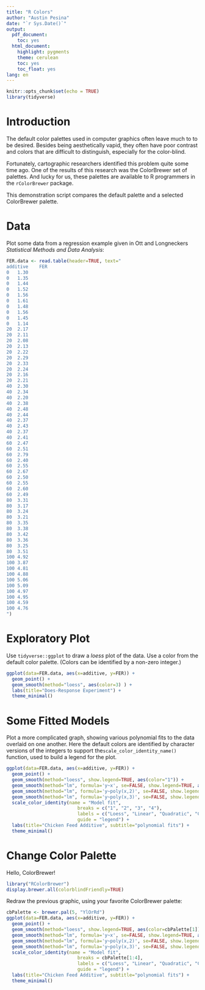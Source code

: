```yaml
---
title: "R Colors"
author: "Austin Pesina"
date: "`r Sys.Date()`"
output:
  pdf_document:
    toc: yes
  html_document:
    highlight: pygments
    theme: cerulean
    toc: yes
    toc_float: yes
lang: en
---
```


<!--
Edit this markdown script to change the author: field above and choose a 
different ColorBrewer palette in the Change Color Palette section below.
-->

```r
knitr::opts_chunk$set(echo = TRUE)
library(tidyverse)
```

# Introduction

The default color palettes used in computer graphics often leave much to to be desired.  Besides
being aesthetically vapid, they often have poor contrast and colors that are difficult to distinguish,
especially for the color-blind.

Fortunately, cartographic researchers identified this problem quite some time ago.  One of the results
of this research was the ColorBrewer set of palettes.   And lucky for us, these palettes are available
to R programmers in the `rColorBrewer` package.

This demonstration script compares the default palette and a selected ColorBrewer palette.

# Data

Plot some data from a regression example given in Ott and Longneckers _Statistical Methods and Data Analysis_:

```r
FER.data <- read.table(header=TRUE, text="
additive	FER
0	1.30
0	1.35
0	1.44
0	1.52
0	1.56
0	1.61
0	1.48
0	1.56
0	1.45
0	1.14
20	2.17
20	2.11
20	2.08
20	2.13
20	2.22
20	2.29
20	2.33
20	2.24
20	2.16
20	2.21
40	2.30
40	2.34
40	2.20
40	2.38
40	2.48
40	2.44
40	2.37
40	2.43
40	2.37
40	2.41
60	2.47
60	2.51
60	2.79
60	2.40
60	2.55
60	2.67
60	2.50
60	2.55
60	2.60
60	2.49
80	3.31
80	3.17
80	3.24
80	3.21
80	3.35
80	3.38
80	3.42
80	3.36
80	3.25
80	3.51
100	4.92
100	3.87
100	4.81
100	4.88
100	5.06
100	5.09
100	4.97
100	4.95
100	4.59
100	4.76
")
```

# Exploratory Plot

Use `tidyverse::ggplot` to draw a _loess_ plot of the data.  Use a color from the 
default color palette. (Colors can be identified by a non-zero integer.)

```r
ggplot(data=FER.data, aes(x=additive, y=FER)) +
  geom_point() +
  geom_smooth(method="loess", aes(color=3) ) +
  labs(title="Does-Response Experiment") +
  theme_minimal()
```

# Some Fitted Models

Plot a more complicated graph, showing various polynomial fits to the data overlaid on
one another.  Here the default colors are identified by character versions of the integers to 
support the`scale_color_identity_name()` function, used to build a legend for the plot.

```r
ggplot(data=FER.data, aes(x=additive, y=FER)) +
  geom_point() +
  geom_smooth(method="loess", show.legend=TRUE, aes(color="1")) +
  geom_smooth(method="lm", formula='y~x', se=FALSE, show.legend=TRUE, aes(color="2") ) +
  geom_smooth(method="lm", formula='y~poly(x,2)', se=FALSE, show.legend=TRUE, aes(color="3") ) +  
  geom_smooth(method="lm", formula='y~poly(x,3)', se=FALSE, show.legend=TRUE, aes(color="4") ) +  
  scale_color_identity(name = "Model fit",
                          breaks = c("1", "2", "3", "4"),
                          labels = c("Loess", "Linear", "Quadratic", "Cubic"),
                          guide = "legend") +
  labs(title="Chicken Feed Additive", subtitle="polynomial fits") +
  theme_minimal()
```

# Change Color Palette

Hello, ColorBrewer!

```r
library("RColorBrewer")
display.brewer.all(colorblindFriendly=TRUE)
```

Redraw the previous graphic, using your favorite ColorBrewer palette:

```r
cbPalette <- brewer.pal(5, "YlOrRd")
ggplot(data=FER.data, aes(x=additive, y=FER)) +
  geom_point() +
  geom_smooth(method="loess", show.legend=TRUE, aes(color=cbPalette[1])) +
  geom_smooth(method="lm", formula='y~x', se=FALSE, show.legend=TRUE, aes(color=cbPalette[2]) ) +
  geom_smooth(method="lm", formula='y~poly(x,2)', se=FALSE, show.legend=TRUE, aes(color=cbPalette[3]) ) +  
  geom_smooth(method="lm", formula='y~poly(x,3)', se=FALSE, show.legend=TRUE, aes(color=cbPalette[4]) ) +  
  scale_color_identity(name = "Model fit",
                          breaks = cbPalette[1:4],
                          labels = c("Loess", "Linear", "Quadratic", "Cubic"),
                          guide = "legend") +
  labs(title="Chicken Feed Additive", subtitle="polynomial fits") +
  theme_minimal()
```

